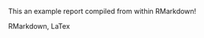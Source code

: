 \section*{Abstract}
\addcontentsline{toc}{section}{Abstract}

This an example report compiled from within RMarkdown!

\textbf{Keywords:} RMarkdown, LaTex

\newpage